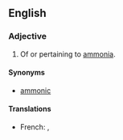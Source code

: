 ==English==

===Adjective===
{{en-adj}}

# {{inorganic chemistry}} Of or pertaining to [[ammonia]].

====Synonyms====
* [[ammonic]]

====Translations====
{{trans-top|of or pertaining to ammonia}}
* French: {{t+|fr|ammoniac|m}}, {{t+|fr|ammoniaque|m}}
{{trans-mid}}
{{trans-bottom}}